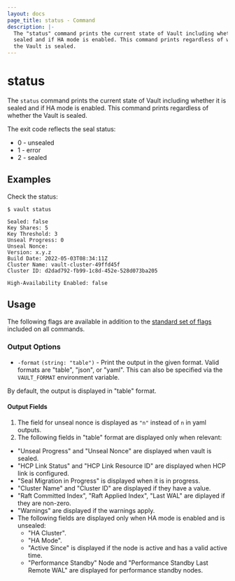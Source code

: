 ```yaml
---
layout: docs
page_title: status - Command
description: |-
  The "status" command prints the current state of Vault including whether it is
  sealed and if HA mode is enabled. This command prints regardless of whether
  the Vault is sealed.
---
```


# status

The `status` command prints the current state of Vault including whether it is
sealed and if HA mode is enabled. This command prints regardless of whether the
Vault is sealed.

The exit code reflects the seal status:

- 0 - unsealed
- 1 - error
- 2 - sealed

## Examples

Check the status:

```shell-session
$ vault status

Sealed: false
Key Shares: 5
Key Threshold: 3
Unseal Progress: 0
Unseal Nonce:
Version: x.y.z
Build Date: 2022-05-03T08:34:11Z
Cluster Name: vault-cluster-49ffd45f
Cluster ID: d2dad792-fb99-1c8d-452e-528d073ba205

High-Availability Enabled: false
```

## Usage

The following flags are available in addition to the [standard set of
flags](/vault/docs/commands) included on all commands.

### Output Options

- `-format` `(string: "table")` - Print the output in the given format. Valid
  formats are "table", "json", or "yaml". This can also be specified via the
  `VAULT_FORMAT` environment variable.

By default, the output is displayed in "table" format.

#### Output Fields

1. The field for unseal nonce is displayed as `"n"` instead of `n` in yaml outputs. 
2. The following fields in "table" format are displayed only when relevant:
- "Unseal Progress" and "Unseal Nonce" are displayed when vault is sealed.
- "HCP Link Status" and "HCP Link Resource ID" are displayed when HCP link is configured.
- "Seal Migration in Progress" is displayed when it is in progress.
- "Cluster Name" and "Cluster ID" are displayed if they have a value.
- "Raft Committed Index", "Raft Applied Index", "Last WAL" are diplayed if they are non-zero.
- "Warnings" are displayed if the warnings apply.
- The following fields are displayed only when HA mode is enabled and is unsealed:
  - "HA Cluster".
  - "HA Mode".
  - "Active Since" is displayed if the node is active and has a valid active time.
  - "Performance Standby" Node and "Performance Standby Last Remote WAL" are displayed for performance standby nodes.

